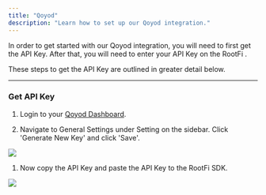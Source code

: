 ```yaml
---
title: "Qoyod"
description: "Learn how to set up our Qoyod integration."
---
```


In order to get started with our Qoyod integration, you will need to first get the API Key. After that, you will need to enter your API Key on the RootFi .

These steps to get the API Key are outlined in greater detail below.

---

### Get API Key

1. Login to your [Qoyod Dashboard](https://www.qoyod.com/ara/%D8%AA%D8%B3%D8%AC%D9%8A%D9%84-%D8%A7%D9%84%D8%AF%D8%AE%D9%88%D9%84/).

1. Navigate to General Settings under Setting on the sidebar. Click 'Generate New Key' and click 'Save'.

![](/images/d38c9ae-image.png)

1. Now copy the API Key and paste the API Key to the RootFi SDK.

![](/images/a7684b0-image.png)
